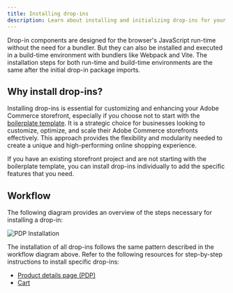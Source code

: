 ```yaml
---
title: Installing drop-ins
description: Learn about installing and initializing drop-ins for your site.
---
```



Drop-in components are designed for the browser's JavaScript run-time without the need for a bundler. But they can also be installed and executed in a build-time environment with bundlers like Webpack and Vite. The installation steps for both run-time and build-time environments are the same after the initial drop-in package imports.

## Why install drop-ins?

Installing drop-ins is essential for customizing and enhancing your Adobe Commerce storefront, especially if you choose not to start with the [boilerplate template](/get-started/#boilerplate-template). It is a strategic choice for businesses looking to customize, optimize, and scale their Adobe Commerce storefronts effectively. This approach provides the flexibility and modularity needed to create a unique and high-performing online shopping experience.

If you have an existing storefront project and are not starting with the boilerplate template, you can install drop-ins individually to add the specific features that you need.

## Workflow

The following diagram provides an overview of the steps necessary for installing a drop-in:

<Diagram>![PDP Installation](@images/pdp/pdp-installation.svg)</Diagram>

The installation of all drop-ins follows the same pattern described in the workflow diagram above. Refer to the following resources for step-by-step instructions to install specific drop-ins:

- [Product details page (PDP)](/dropins/product-details/pdp-installation)
- [Cart](/dropins/cart/cart-installation)
